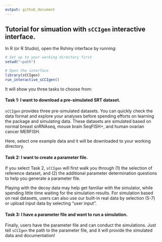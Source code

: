 ```yaml
---
output: github_document
---
```

<!-- README.md is generated from README.Rmd. Please edit that file -->
## Tutorial for simuation with `sCCIgen` interactive interface. 


In R (or R Studio), open the Rshiny interface by running: 

```R
# Set up to your working directory first 
setwd("~path")

# Open the interface
library(sCCIgen)
run_interactive_sCCIgen()
````
It will show you three tasks to choose from: 

#### Task 1: I want to download a pre-simulated SRT dataset. 

`sCCIgen` provides three pre-simulated datasets. You can quickly check the data format and explore your analyses before spending efforts on learning the package and simulating data. These datasets are simulated based on normal breast snRNAseq, mouse brain SeqFISH+, and human ovarian cancer MERFISH. 

Here,  select one example data and it will be downloaded to your working directory. 


#### Task 2: I want to create a parameter file.

If you select Task 2, `sCCIgen` will first walk you through (1) the selection of reference dataset, and (2) the additional parameter determination questions to help you generate a parameter file. 

Playing with the decoy data may help get familiar with the simulator, while spending little time waiting for the simulation results. For simulation based on real datasets, users can also use our built-in real data by selection (5-7) or upload input data by selecting "user input".   


#### Task 3: I have a parameter file and want to run a simulation.
Finally, users have the parameter file and can conduct the simulations. Just tell `sCCIgen` the path to the parameter file, and it will provide the simulated data and documentation! 




